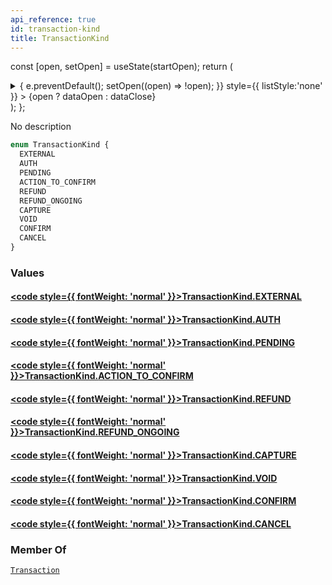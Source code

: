 ```yaml
---
api_reference: true
id: transaction-kind
title: TransactionKind
---
```






const [open, setOpen] = useState(startOpen);
return (
<details {...(open ? { open: true } : {})} className="details" style={{ border:'none', boxShadow:'none', background:'var(--ifm-background-color)' }}>
<summary
onClick={(e) => {
e.preventDefault();
setOpen((open) => !open);
}}
style={{ listStyle:'none' }} >
{open ? dataOpen : dataClose}
</summary>
{open && children}
</details>
);
};

No description

```graphql
enum TransactionKind {
  EXTERNAL
  AUTH
  PENDING
  ACTION_TO_CONFIRM
  REFUND
  REFUND_ONGOING
  CAPTURE
  VOID
  CONFIRM
  CANCEL
}
```

### Values

#### [<code style={{ fontWeight: 'normal' }}>TransactionKind.<b>EXTERNAL</b></code>](#)

#### [<code style={{ fontWeight: 'normal' }}>TransactionKind.<b>AUTH</b></code>](#)

#### [<code style={{ fontWeight: 'normal' }}>TransactionKind.<b>PENDING</b></code>](#)

#### [<code style={{ fontWeight: 'normal' }}>TransactionKind.<b>ACTION_TO_CONFIRM</b></code>](#)

#### [<code style={{ fontWeight: 'normal' }}>TransactionKind.<b>REFUND</b></code>](#)

#### [<code style={{ fontWeight: 'normal' }}>TransactionKind.<b>REFUND_ONGOING</b></code>](#)

#### [<code style={{ fontWeight: 'normal' }}>TransactionKind.<b>CAPTURE</b></code>](#)

#### [<code style={{ fontWeight: 'normal' }}>TransactionKind.<b>VOID</b></code>](#)

#### [<code style={{ fontWeight: 'normal' }}>TransactionKind.<b>CONFIRM</b></code>](#)

#### [<code style={{ fontWeight: 'normal' }}>TransactionKind.<b>CANCEL</b></code>](#)

### Member Of

[`Transaction`](../../../api-reference/payments/objects/transaction.mdx) <Badge class="badge badge--secondary" text="object"/>
